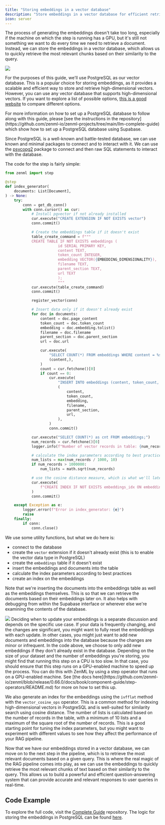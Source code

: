 ```yaml
---
title: "Storing embeddings in a vector database"
description: "Store embeddings in a vector database for efficient retrieval."
icon: server
---
```


The process of generating the embeddings doesn't take too long, especially if the machine on which the step is running has a GPU, but it's still not something we want to do every time we need to retrieve a document. Instead, we can store the embeddings in a vector database, which allows us to quickly retrieve the most relevant chunks based on their similarity to the query.
<Frame>
  <img src="/images/user-guide/data-int-5.avif"/>
</Frame>

For the purposes of this guide, we'll use PostgreSQL as our vector database. This is a popular choice for storing embeddings, as it provides a scalable and efficient way to store and retrieve high-dimensional vectors. However, you can use any vector database that supports high-dimensional vectors. If you want to explore a list of possible options, [this is a good website](https://superlinked.com/vector-db-comparison/) to compare different options.

<Info>
    For more information on how to set up a PostgreSQL database to follow along with this guide, please [see the instructions in the repository](https://github.com/zenml-io/zenml-projects/tree/main/llm-complete-guide) which show how to set up a PostgreSQL database using Supabase.
</Info>

Since PostgreSQL is a well-known and battle-tested database, we can use known and minimal packages to connect and to interact with it. We can use the [psycopg2](https://www.psycopg.org/docs/) package to connect and then raw SQL statements to interact with the database.

The code for the step is fairly simple:

```py
from zenml import step

@step
def index_generator(
    documents: List[Document],
) -> None:
    try:
        conn = get_db_conn()
        with conn.cursor() as cur:
            # Install pgvector if not already installed
            cur.execute("CREATE EXTENSION IF NOT EXISTS vector")
            conn.commit()

            # Create the embeddings table if it doesn't exist
            table_create_command = f"""
            CREATE TABLE IF NOT EXISTS embeddings (
                        id SERIAL PRIMARY KEY,
                        content TEXT,
                        token_count INTEGER,
                        embedding VECTOR({EMBEDDING_DIMENSIONALITY}),
                        filename TEXT,
                        parent_section TEXT,
                        url TEXT
                        );
                        """
            cur.execute(table_create_command)
            conn.commit()

            register_vector(conn)

            # Insert data only if it doesn't already exist
            for doc in documents:
                content = doc.page_content
                token_count = doc.token_count
                embedding = doc.embedding.tolist()
                filename = doc.filename
                parent_section = doc.parent_section
                url = doc.url

                cur.execute(
                    "SELECT COUNT(*) FROM embeddings WHERE content = %s",
                    (content,),
                )
                count = cur.fetchone()[0]
                if count == 0:
                    cur.execute(
                        "INSERT INTO embeddings (content, token_count, embedding, filename, parent_section, url) VALUES (%s, %s, %s, %s, %s, %s)",
                        (
                            content,
                            token_count,
                            embedding,
                            filename,
                            parent_section,
                            url,
                        ),
                    )
                    conn.commit()

            cur.execute("SELECT COUNT(*) as cnt FROM embeddings;")
            num_records = cur.fetchone()[0]
            logger.info(f"Number of vector records in table: {num_records}")

            # calculate the index parameters according to best practices
            num_lists = max(num_records / 1000, 10)
            if num_records > 1000000:
                num_lists = math.sqrt(num_records)

            # use the cosine distance measure, which is what we'll later use for querying
            cur.execute(
                f"CREATE INDEX IF NOT EXISTS embeddings_idx ON embeddings USING ivfflat (embedding vector_cosine_ops) WITH (lists = {num_lists});"
            )
            conn.commit()

    except Exception as e:
        logger.error(f"Error in index_generator: {e}")
        raise
    finally:
        if conn:
            conn.close()
```

We use some utility functions, but what we do here is:

* connect to the database
* create the `vector` extension if it doesn't already exist (this is to enable the vector data type in PostgreSQL)
* create the `embeddings` table if it doesn't exist
* insert the embeddings and documents into the table
* calculate the index parameters according to best practices
* create an index on the embeddings

Note that we're inserting the documents into the embeddings table as well as the embeddings themselves. This is so that we can retrieve the documents based on their embeddings later on. It also helps with debugging from within the Supabase interface or wherever else we're examining the contents of the database.
<Frame caption="The Supabase editor interface">
  <img src="/images/user-guide/data-int-6.avif"/>
</Frame>
Deciding when to update your embeddings is a separate discussion and depends on the specific use case. If your data is frequently changing, and the changes are significant, you might want to fully reset the embeddings with each update. In other cases, you might just want to add new documents and embeddings into the database because the changes are minor or infrequent. In the code above, we choose to only add new embeddings if they don't already exist in the database.

<Info>
    Depending on the size of your dataset and the number of embeddings you're storing, you might find that running this step on a CPU is too slow. In that case, you should ensure that this step runs on a GPU-enabled machine to speed up the process. You can do this with ZenML by using a step operator that runs on a GPU-enabled machine. See [the docs here](https://github.com/zenml-io/zenml/blob/release/0.66.0/docs/book/component-guide/step-operators/README.md) for more on how to set this up.
</Info>

We also generate an index for the embeddings using the `ivfflat` method with the `vector_cosine_ops` operator. This is a common method for indexing high-dimensional vectors in PostgreSQL and is well-suited for similarity search using cosine distance. The number of lists is calculated based on the number of records in the table, with a minimum of 10 lists and a maximum of the square root of the number of records. This is a good starting point for tuning the index parameters, but you might want to experiment with different values to see how they affect the performance of your RAG pipeline.

Now that we have our embeddings stored in a vector database, we can move on to the next step in the pipeline, which is to retrieve the most relevant documents based on a given query. This is where the real magic of the RAG pipeline comes into play, as we can use the embeddings to quickly retrieve the most relevant chunks of text based on their similarity to the query. This allows us to build a powerful and efficient question-answering system that can provide accurate and relevant responses to user queries in real-time.

## Code Example

To explore the full code, visit the [Complete Guide](https://github.com/zenml-io/zenml-projects/tree/main/llm-complete-guide) repository. The logic for storing the embeddings in PostgreSQL can be found [here](https://github.com/zenml-io/zenml-projects/tree/main/llm-complete-guide/steps/populate%5Findex.py).

